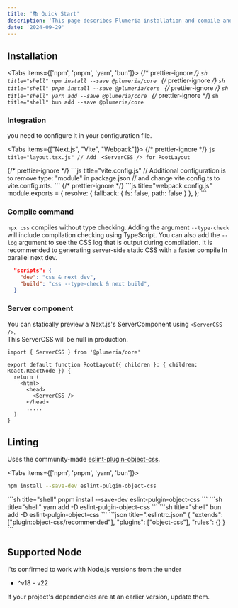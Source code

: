 ```yaml
---
title: '📚 Quick Start'
description: 'This page describes Plumeria installation and compile and plugin, and other details.'
date: '2024-09-29'
---
```



## Installation

<Tabs items={['npm', 'pnpm', 'yarn', 'bun']}>
  {/* prettier-ignore */}
  <Tab>
    ```sh title="shell"
    npm install --save @plumeria/core
    ```
  </Tab>
  {/* prettier-ignore */}
  <Tab>
    ```sh title="shell"
    pnpm install --save @plumeria/core
    ```
  </Tab>
  {/* prettier-ignore */}
  <Tab>
    ```sh title="shell"
    yarn add --save @plumeria/core
    ```
  </Tab>
  {/* prettier-ignore */}
  <Tab>
    ```sh title="shell"
    bun add --save @plumeria/core
    ```
  </Tab>
</Tabs>

### Integration

you need to configure it in your configuration file.

<Tabs items={["Next.js", "Vite", "Webpack"]}>
  {/* prettier-ignore */}
  <Tab>
    ```js title="layout.tsx.js"
      // Add　<ServerCSS /> for RootLayout
    ```

  </Tab>
  {/* prettier-ignore */}
  <Tab>
    ```js title="vite.config.js"
      // Additional configuration is to remove type: "module" in package.json
      // and change vite.config.ts to vite.config.mts.
    ```
  </Tab>
  {/* prettier-ignore */}
  <Tab>
    ```js title="webpack.config.js"
    module.exports = {
      resolve: {
        fallback: {
          fs: false,
          path: false
        }
      },
    };
    ```
  </Tab>
</Tabs>

### Compile command

<code>npx css</code> compiles without type checking. Adding the argument
<code>--type-check</code>
will include compilation checking using TypeScript. You can also add the
<code>--log</code>
argument to see the CSS log that is output during compilation. It is recommended
to generating server-side static CSS with a faster compile In parallel next dev.

```json title="package.json"
  "scripts": {
    "dev": "css & next dev",
    "build": "css --type-check & next build",
  }
```

### Server component

You can statically preview a Next.js's ServerComponent using <code>\<ServerCSS \/\></code>.  
This ServerCSS will be null in production.

```tsx title="layout.tsx"
import { ServerCSS } from '@plumeria/core'

export default function RootLayout({ children }: { children: React.ReactNode }) {
  return (
    <html>
      <head>
        <ServerCSS />
      </head>
      .....
  )
}
```

## Linting

Uses the community-made [eslint-plugin-object-css](https://www.npmjs.com/package/eslint-plugin-object-css).

<Tabs items={['npm', 'pnpm', 'yarn', 'bun']}>
<Tab>
```sh title="shell"
npm install --save-dev eslint-pulgin-object-css
```
</Tab>
<Tab>
```sh title="shell"
pnpm install --save-dev eslint-pulgin-object-css
```
</Tab>
<Tab>
```sh title="shell"
yarn add -D eslint-pulgin-object-css
```
</Tab>
<Tab>
```sh title="shell"
bun add -D eslint-pulgin-object-css
```
</Tab>
</Tabs>
<Tabs items={['json']}>
<Tab>
```json title=".eslintrc.json"
{
  "extends": ["plugin:object-css/recommended"],  
  "plugins": ["object-css"],
  "rules": {}
}
```
</Tab>
</Tabs>

## Supported Node

I'ts confirmed to work with Node.js versions from the under

- ^v18 - v22

If your project's dependencies are at an earlier version, update them.
